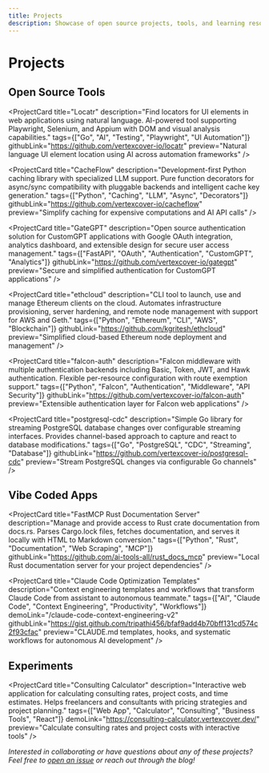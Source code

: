 ```yaml
---
title: Projects
description: Showcase of open source projects, tools, and learning resources
---
```



# Projects


## Open Source Tools

<div className="grid grid-cols-1 md:grid-cols-2 gap-6 my-8">
  <ProjectCard
    title="Strot - The Ajax Scraper"
    description="Revolutionary ajax scraping system that intercepts AJAX calls instead of DOM scraping, reducing costs by 90% and improving reliability."
    tags={["Python", "Playwright", "Computer Vision", "LLM", "Web Scraping"]}
    demoLink="/strot-is-a-ajax-scraper"
    githubLink="https://github.com/vertexcover-io/strot"
    preview="Ajax scraper for any website"
  />

  <ProjectCard
    title="Locatr"
    description="Find locators for UI elements in web applications using natural language. AI-powered tool supporting Playwright, Selenium, and Appium with DOM and visual analysis capabilities."
    tags={["Go", "AI", "Testing", "Playwright", "UI Automation"]}
    githubLink="https://github.com/vertexcover-io/locatr"
    preview="Natural language UI element location using AI across automation frameworks"
  />
  
  <ProjectCard
    title="CacheFlow"
    description="Development-first Python caching library with specialized LLM support. Pure function decorators for async/sync compatibility with pluggable backends and intelligent cache key generation."
    tags={["Python", "Caching", "LLM", "Async", "Decorators"]}
    githubLink="https://github.com/vertexcover-io/cacheflow"
    preview="Simplify caching for expensive computations and AI API calls"
  />
  
  <ProjectCard
    title="GateGPT"
    description="Open source authentication solution for CustomGPT applications with Google OAuth integration, analytics dashboard, and extensible design for secure user access management."
    tags={["FastAPI", "OAuth", "Authentication", "CustomGPT", "Analytics"]}
    githubLink="https://github.com/vertexcover-io/gategpt"
    preview="Secure and simplified authentication for CustomGPT applications"
  />
  
  <ProjectCard
    title="ethcloud"
    description="CLI tool to launch, use and manage Ethereum clients on the cloud. Automates infrastructure provisioning, server hardening, and remote node management with support for AWS and Geth."
    tags={["Python", "Ethereum", "CLI", "AWS", "Blockchain"]}
    githubLink="https://github.com/kgritesh/ethcloud"
    preview="Simplified cloud-based Ethereum node deployment and management"
  />
  
  <ProjectCard
    title="falcon-auth"
    description="Falcon middleware with multiple authentication backends including Basic, Token, JWT, and Hawk authentication. Flexible per-resource configuration with route exemption support."
    tags={["Python", "Falcon", "Authentication", "Middleware", "API Security"]}
    githubLink="https://github.com/vertexcover-io/falcon-auth"
    preview="Extensible authentication layer for Falcon web applications"
  />
  
  <ProjectCard
    title="postgresql-cdc"
    description="Simple Go library for streaming PostgreSQL database changes over configurable streaming interfaces. Provides channel-based approach to capture and react to database modifications."
    tags={["Go", "PostgreSQL", "CDC", "Streaming", "Database"]}
    githubLink="https://github.com/vertexcover-io/postgresql-cdc"
    preview="Stream PostgreSQL changes via configurable Go channels"
  />
  
  
</div>

## Vibe Coded Apps

<div className="grid grid-cols-1 md:grid-cols-2 gap-6 my-8">
  <ProjectCard
    title="Grep App MCP Server"
    description="Model Context Protocol server providing powerful code search capabilities across millions of GitHub repositories using grep.app API. Advanced filtering, batch retrieval, and comprehensive logging."
    tags={["TypeScript", "MCP", "Code Search", "GitHub API", "Developer Tools"]}
    githubLink="https://github.com/ai-tools-all/grep_app_mcp"
    preview="Discover and research code implementations across open source projects"
  />
  
  <ProjectCard
    title="FastMCP Rust Documentation Server"
    description="Manage and provide access to Rust crate documentation from docs.rs. Parses Cargo.lock files, fetches documentation, and serves it locally with HTML to Markdown conversion."
    tags={["Python", "Rust", "Documentation", "Web Scraping", "MCP"]}
    githubLink="https://github.com/ai-tools-all/rust_docs_mcp"
    preview="Local Rust documentation server for your project dependencies"
  />
  
  <ProjectCard
    title="Claude Code Optimization Templates"
    description="Context engineering templates and workflows that transform Claude Code from assistant to autonomous teammate."
    tags={["AI", "Claude Code", "Context Engineering", "Productivity", "Workflows"]}
    demoLink="/claude-code-context-engineering-v2"
    githubLink="https://gist.github.com/tripathi456/bfaf9add4b70bff131cd574c2f93cfac"
    preview="CLAUDE.md templates, hooks, and systematic workflows for autonomous AI development"
  />

</div>

## Experiments

<div className="grid grid-cols-1 md:grid-cols-2 gap-6 my-8">
  <ProjectCard
    title="Insta Video Splitter"
    description="React-powered browser app that splits videos into 15-second clips for Instagram Stories. Uses ffmpeg.js for client-side processing without requiring any backend services."
    tags={["React", "Video Processing", "Instagram", "Browser App", "ffmpeg.js"]}
    demoLink="https://insta-video-splitter.vertexcover.dev/"
    githubLink="https://github.com/kgritesh/insta-vid-cutter"
    preview="Split videos into Instagram Story-compatible clips entirely in browser"
  />
  
  <ProjectCard
    title="Consulting Calculator"
    description="Interactive web application for calculating consulting rates, project costs, and time estimates. Helps freelancers and consultants with pricing strategies and project planning."
    tags={["Web App", "Calculator", "Consulting", "Business Tools", "React"]}
    demoLink="https://consulting-calculator.vertexcover.dev/"
    preview="Calculate consulting rates and project costs with interactive tools"
  />
</div>

*Interested in collaborating or have questions about any of these projects? Feel free to [open an issue](https://github.com/vertexcover-io) or reach out through the blog!*